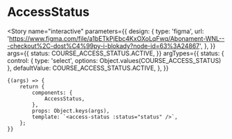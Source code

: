 

<Meta title="components/Statuses/AccessStatus" component={AccessStatus} />

# AccessStatus

<Story
	name="interactive"
	parameters={{
		design: {
			type: 'figma',
			url: 'https://www.figma.com/file/a1bETkPjEbc4KxOXoLqFwq/Abonament-WNL---checkout%2C-dost%C4%99py-i-blokady?node-id=63%3A24867',
		},
	}}
	args={{
		status: COURSE_ACCESS_STATUS.ACTIVE,
	}}
	argTypes={{
		status: {
			control: { type: 'select', options: Object.values(COURSE_ACCESS_STATUS) },
			defaultValue: COURSE_ACCESS_STATUS.ACTIVE,
		},
	}}
>
	{(args) => {
		return {
			components: {
				AccessStatus,
			},
			props: Object.keys(args),
			template: `<access-status :status="status" />`,
		};
	}}
</Story>
